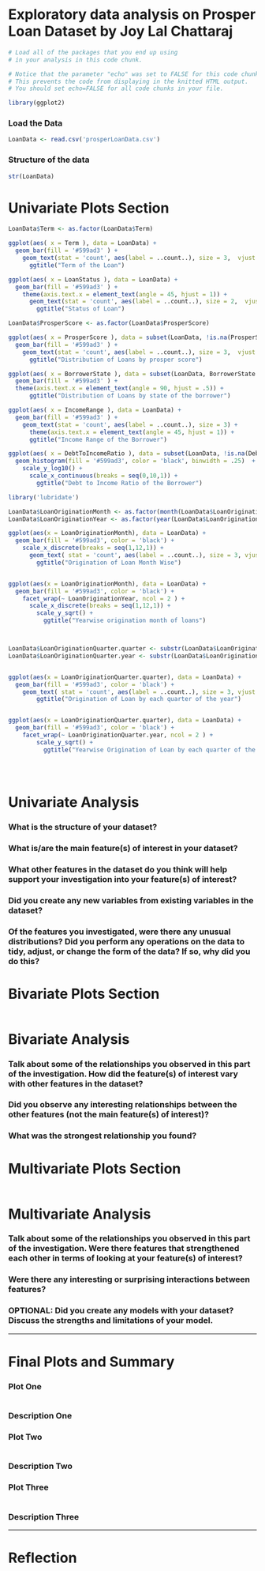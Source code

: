 Exploratory data analysis on Prosper Loan Dataset by Joy Lal Chattaraj
========================================================

```r
# Load all of the packages that you end up using
# in your analysis in this code chunk.

# Notice that the parameter "echo" was set to FALSE for this code chunk.
# This prevents the code from displaying in the knitted HTML output.
# You should set echo=FALSE for all code chunks in your file.

library(ggplot2)
```


### Load the Data

```r

LoanData <- read.csv('prosperLoanData.csv')

```

### Structure of the data

```r

str(LoanData)

```


# Univariate Plots Section

```r

LoanData$Term <- as.factor(LoanData$Term)

ggplot(aes( x = Term ), data = LoanData) +
  geom_bar(fill = '#599ad3' ) +
    geom_text(stat = 'count', aes(label = ..count..), size = 3,  vjust = -1) + 
      ggtitle("Term of the Loan")

```

```r

ggplot(aes( x = LoanStatus ), data = LoanData) +
  geom_bar(fill = '#599ad3' ) +
    theme(axis.text.x = element_text(angle = 45, hjust = 1)) + 
      geom_text(stat = 'count', aes(label = ..count..), size = 2,  vjust = -1) +
        ggtitle("Status of Loan")

```

```r

LoanData$ProsperScore <- as.factor(LoanData$ProsperScore)

ggplot(aes( x = ProsperScore ), data = subset(LoanData, !is.na(ProsperScore))) +
  geom_bar(fill = '#599ad3' ) +
    geom_text(stat = 'count', aes(label = ..count..), size = 3,  vjust = -1) +
      ggtitle("Distribution of Loans by prosper score")


```

```r

ggplot(aes( x = BorrowerState ), data = subset(LoanData, BorrowerState != '')) +
  geom_bar(fill = '#599ad3' ) +
  theme(axis.text.x = element_text(angle = 90, hjust = .5)) +
      ggtitle("Distribution of Loans by state of the borrower")

```

```r

ggplot(aes( x = IncomeRange ), data = LoanData) +
  geom_bar(fill = '#599ad3' ) +
    geom_text(stat = 'count', aes(label = ..count..), size = 3) + 
      theme(axis.text.x = element_text(angle = 45, hjust = 1)) +
      ggtitle("Income Range of the Borrower")

```

```r

ggplot(aes( x = DebtToIncomeRatio ), data = subset(LoanData, !is.na(DebtToIncomeRatio))) +
  geom_histogram(fill = '#599ad3', color = 'black', binwidth = .25)  + 
    scale_y_log10() +
      scale_x_continuous(breaks = seq(0,10,1)) +
        ggtitle("Debt to Income Ratio of the Borrower")

```

```r

library('lubridate')

LoanData$LoanOriginationMonth <- as.factor(month(LoanData$LoanOriginationDate))
LoanData$LoanOriginationYear <- as.factor(year(LoanData$LoanOriginationDate))

ggplot(aes(x = LoanOriginationMonth), data = LoanData) +
  geom_bar(fill = '#599ad3', color = 'black') + 
    scale_x_discrete(breaks = seq(1,12,1)) + 
      geom_text( stat = 'count', aes(label = ..count..), size = 3, vjust = -1) +
        ggtitle("Origination of Loan Month Wise")


ggplot(aes(x = LoanOriginationMonth), data = LoanData) +
  geom_bar(fill = '#599ad3', color = 'black') + 
    facet_wrap(~ LoanOriginationYear, ncol = 2 ) +
      scale_x_discrete(breaks = seq(1,12,1)) + 
        scale_y_sqrt() +
          ggtitle("Yearwise origination month of loans")



LoanData$LoanOriginationQuarter.quarter <- substr(LoanData$LoanOriginationQuarter,1,2)
LoanData$LoanOriginationQuarter.year <- substr(LoanData$LoanOriginationQuarter,4,7)


ggplot(aes(x = LoanOriginationQuarter.quarter), data = LoanData) +
  geom_bar(fill = '#599ad3', color = 'black') + 
    geom_text( stat = 'count', aes(label = ..count..), size = 3, vjust = -1) +
        ggtitle("Origination of Loan by each quarter of the year")


ggplot(aes(x = LoanOriginationQuarter.quarter), data = LoanData) +
  geom_bar(fill = '#599ad3', color = 'black') + 
    facet_wrap(~ LoanOriginationQuarter.year, ncol = 2 ) + 
        scale_y_sqrt() +
          ggtitle("Yearwise Origination of Loan by each quarter of the year")


```

```r

```

```r

```

```r

```

# Univariate Analysis

### What is the structure of your dataset?

### What is/are the main feature(s) of interest in your dataset?

### What other features in the dataset do you think will help support your investigation into your feature(s) of interest?

### Did you create any new variables from existing variables in the dataset?

### Of the features you investigated, were there any unusual distributions? Did you perform any operations on the data to tidy, adjust, or change the form of the data? If so, why did you do this?



# Bivariate Plots Section
```r

```

# Bivariate Analysis

### Talk about some of the relationships you observed in this part of the investigation. How did the feature(s) of interest vary with other features in the dataset?

### Did you observe any interesting relationships between the other features (not the main feature(s) of interest)?

### What was the strongest relationship you found?




# Multivariate Plots Section

```r

```

# Multivariate Analysis

### Talk about some of the relationships you observed in this part of the investigation. Were there features that strengthened each other in terms of looking at your feature(s) of interest?

### Were there any interesting or surprising interactions between features?

### OPTIONAL: Did you create any models with your dataset? Discuss the strengths and limitations of your model.

------

# Final Plots and Summary

### Plot One
```r

```

### Description One


### Plot Two
```r

```

### Description Two


### Plot Three
```r

```

### Description Three

------

# Reflection
